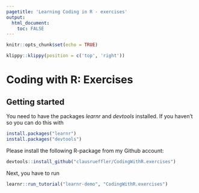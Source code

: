 ```yaml
---
pagetitle: 'Learning Coding in R - exercises'
output: 
  html_document:
    toc: FALSE
---
```


```r
knitr::opts_chunk$set(echo = TRUE)
```

```r
klippy::klippy(position = c('top', 'right'))
```

# Coding with R: Exercises {.tabset}

## Getting started

You need to have the packages *learnr* and *devtools* installed. If you haven't so you can do this with
```r
install.packages("learnr")
install.packages("devtools")
```

Please install the following R-package from my Github account:

```r
devtools::install_github("clausrueffler/CodingWithR.exercises")
```

Next, you have to run
```r
learnr::run_tutorial("learnr-demo", "CodingWithR.exercises")
```

